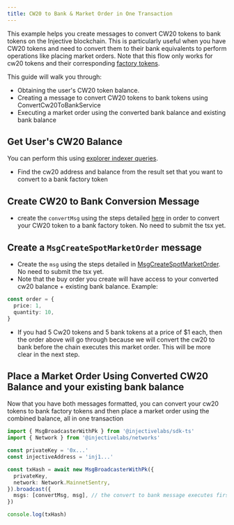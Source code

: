 ```yaml
---
title: CW20 to Bank & Market Order in One Transaction
---
```


This example helps you create messages to convert CW20 tokens to bank tokens on the Injective blockchain. This is particularly useful when you have CW20 tokens and need to convert them to their bank equivalents to perform operations like placing market orders. Note that this flow only works for cw20 tokens and their corresponding [factory tokens](../../developers/concepts/README.md).

This guide will walk you through:

* Obtaining the user's CW20 token balance.
* Creating a message to convert CW20 tokens to bank tokens using ConvertCw20ToBankService
* Executing a market order using the converted bank balance and existing bank balance

## Get User's CW20 Balance

You can perform this using [explorer indexer queries](../../developers-native/query-indexer/explorer.md#fetch-cw20-balances).

* Find the cw20 address and balance from the result set that you want to convert to a bank factory token

## Create CW20 to Bank Conversion Message

* create the `convertMsg` using the steps detailed [here](../../developers/concepts/token-factory.md#example-on-how-to-convert-cw20-to-a-factory-denom) in order to convert your CW20 token to a bank factory token. No need to submit the tsx yet.

## Create a `MsgCreateSpotMarketOrder` message

* Create the `msg` using the steps detailed in [MsgCreateSpotMarketOrder](../../developers-native/examples/exchange.md#msgcreatespotmarketorder). No need to submit the tsx yet.
* Note that the buy order you create will have access to your converted cw20 balance + existing bank balance. Example:

```ts
const order = {
  price: 1,
  quantity: 10,
}
```

* If you had 5 Cw20 tokens and 5 bank tokens at a price of $1 each, then the order above will go through because we will convert the cw20 to bank before the chain executes this market order. This will be more clear in the next step.

## Place a Market Order Using Converted CW20 Balance and your existing bank balance

Now that you have both messages formatted, you can convert your cw20 tokens to bank factory tokens and then place a market order using the combined balance, all in one transaction

```ts
import { MsgBroadcasterWithPk } from '@injectivelabs/sdk-ts'
import { Network } from '@injectivelabs/networks'

const privateKey = '0x...'
const injectiveAddress = 'inj1...'

const txHash = await new MsgBroadcasterWithPk({
  privateKey,
  network: Network.MainnetSentry,
}).broadcast({
  msgs: [convertMsg, msg], // the convert to bank message executes first, Then, you will have that additional balance to complete your market order in the following msg
})

console.log(txHash)
```
